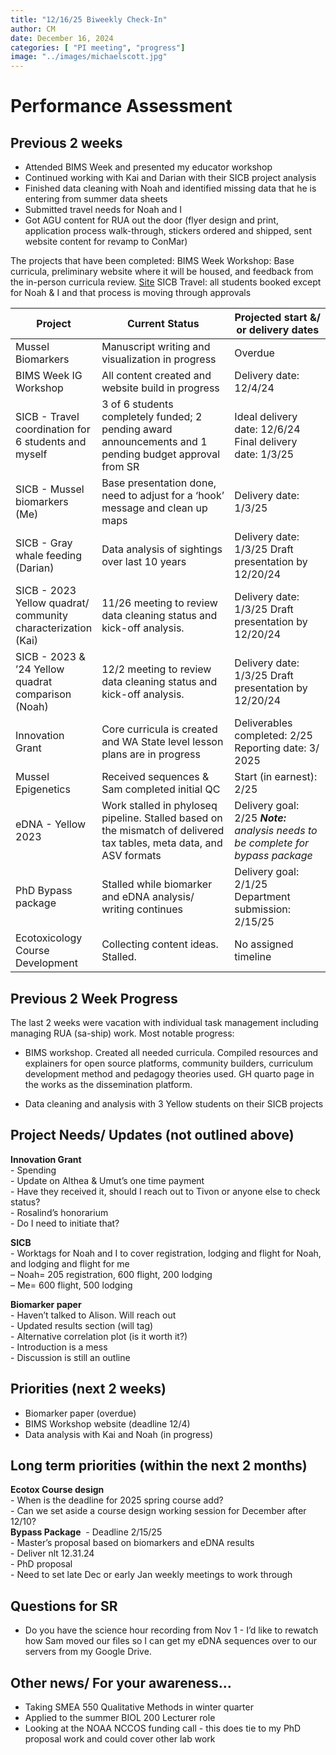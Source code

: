 ```yaml
---
title: "12/16/25 Biweekly Check-In"
author: CM
date: December 16, 2024
categories: [ "PI meeting", "progress"]
image: "../images/michaelscott.jpg"
---
```


# Performance Assessment

## Previous 2 weeks
* Attended BIMS Week and presented my educator workshop
* Continued working with Kai and Darian with their SICB project analysis
* Finished data cleaning with Noah and identified missing data that he is entering from summer data sheets
* Submitted travel needs for Noah and I
* Got AGU content for RUA out the door (flyer design and print, application process walk-through, stickers ordered and shipped, sent website content for revamp to ConMar)

The projects that have been completed:
BIMS Week Workshop: Base curricula, preliminary website where it will be housed, and feedback from the in-person curricula review. [Site]()
SICB Travel: all students booked except for Noah & I and that process is moving through approvals

| Project | Current Status | Projected start &/ or delivery dates |
|------------------|-------------------------------|-----------------------|
| Mussel Biomarkers | Manuscript writing and visualization in progress | Overdue |
| BIMS Week IG Workshop | All content created and website build in progress | Delivery date: 12/4/24 |
| SICB - Travel coordination for 6 students and myself | 3 of 6 students completely funded; 2 pending award announcements and 1 pending budget approval from SR | Ideal delivery date: 12/6/24 Final delivery date: 1/3/25 |
| SICB - Mussel biomarkers (Me) | Base presentation done, need to adjust for a 'hook' message and clean up maps | Delivery date: 1/3/25 |
| SICB - Gray whale feeding (Darian) | Data analysis of sightings over last 10 years | Delivery date: 1/3/25 Draft presentation by 12/20/24 |
| SICB - 2023 Yellow quadrat/ community characterization (Kai) | 11/26 meeting to review data cleaning status and kick-off analysis. | Delivery date: 1/3/25 Draft presentation by 12/20/24 |
| SICB - 2023 & '24 Yellow quadrat comparison (Noah) | 12/2 meeting to review data cleaning status and kick-off analysis. | Delivery date: 1/3/25 Draft presentation by 12/20/24 |
| Innovation Grant | Core curricula is created and WA State level lesson plans are in progress | Deliverables completed: 2/25 Reporting date: 3/ 2025 |
| Mussel Epigenetics | Received sequences & Sam completed initial QC | Start (in earnest): 2/25 |
| eDNA - Yellow 2023 | Work stalled in phyloseq pipeline. Stalled based on the mismatch of delivered tax tables, meta data, and ASV formats | Delivery goal: 2/25 ***Note:*** *analysis needs to be complete for bypass package* |
| PhD Bypass package | Stalled while biomarker and eDNA analysis/ writing continues | Delivery goal: 2/1/25 Department submission: 2/15/25 |
| Ecotoxicology Course Development | Collecting content ideas. Stalled. | No assigned timeline |

## Previous 2 Week Progress

The last 2 weeks were vacation with individual task management including managing RUA (sa-ship) work. Most notable progress:\

-   BIMS workshop. Created all needed curricula. Compiled resources and explainers for open source platforms, community builders, curriculum development method and pedagogy theories used. GH quarto page in the works as the dissemination platform.\

-   Data cleaning and analysis with 3 Yellow students on their SICB projects\

## Project Needs/ Updates (not outlined above)

**Innovation Grant**\
- Spending\
- Update on Althea & Umut's one time payment\
- Have they received it, should I reach out to Tivon or anyone else to check status?\
- Rosalind's honorarium\
- Do I need to initiate that?\

**SICB**\
- Worktags for Noah and I to cover registration, lodging and flight for Noah, and lodging and flight for me\
-- Noah= 205 registration, 600 flight, 200 lodging\
-- Me= 600 flight, 500 lodging\

**Biomarker paper**\
- Haven't talked to Alison. Will reach out\
- Updated results section (will tag)\
- Alternative correlation plot (is it worth it?)\
- Introduction is a mess\
- Discussion is still an outline\

## Priorities (next 2 weeks)

-   Biomarker paper (overdue)
-   BIMS Workshop website (deadline 12/4)
-   Data analysis with Kai and Noah (in progress)

## Long term priorities (within the next 2 months)

**Ecotox Course design**\
- When is the deadline for 2025 spring course add?\
- Can we set aside a course design working session for December after 12/10?\
**Bypass Package**  - Deadline 2/15/25\
- Master's proposal based on biomarkers and eDNA results\
- Deliver nlt 12.31.24\
- PhD proposal\
- Need to set late Dec or early Jan weekly meetings to work through\

## Questions for SR

-   Do you have the science hour recording from Nov 1 - I'd like to rewatch how Sam moved our files so I can get my eDNA sequences over to our servers from my Google Drive.\

## Other news/ For your awareness...

-   Taking SMEA 550 Qualitative Methods in winter quarter\
-   Applied to the summer BIOL 200 Lecturer role\
-   Looking at the NOAA NCCOS funding call - this does tie to my PhD proposal work and could cover other lab work\

